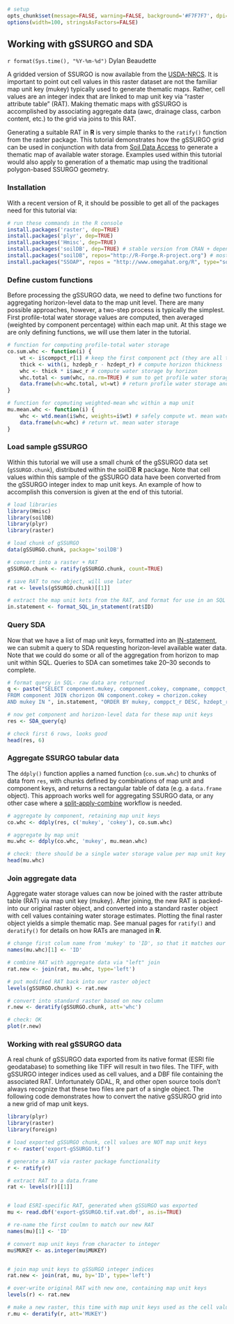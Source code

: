 ```r
# setup
opts_chunk$set(message=FALSE, warning=FALSE, background='#F7F7F7', dpi=100, fig.align='center', dev='CairoPNG', tidy=FALSE, verbose=FALSE)
options(width=100, stringsAsFactors=FALSE)
```

## Working with gSSURGO and SDA
`r format(Sys.time(), "%Y-%m-%d")`
Dylan Beaudette


A gridded version of SSURGO is now available from the [USDA-NRCS](http://soils.usda.gov/survey/geography/ssurgo/description_gssurgo.html). It is important to point out cell values in this raster dataset are not the familiar map unit key (mukey) typically used to generate thematic maps. Rather, cell values are an integer index that are linked to map unit key via "raster attribute table" (RAT). Making thematic maps with gSSURGO is accomplished by associating aggregate data (awc, drainage class, carbon content, etc.) to the grid via joins to this RAT.

Generating a suitable RAT in **R** is very simple thanks to the `ratify()` function from the raster package. This tutorial demonstrates how the gSSURGO grid can be used in conjunction with data from [Soil Data Access](http://sdmdataaccess.nrcs.usda.gov/) to generate a thematic map of available water storage. Examples used within this tutorial would also apply to generation of a thematic map using the traditional polygon-based SSURGO geometry.


### Installation
With a recent version of R, it should be possible to get all of the packages need for this tutorial via:
```r
# run these commands in the R console
install.packages('raster', dep=TRUE)
install.packages('plyr', dep=TRUE)
install.packages('Hmisc', dep=TRUE)
install.packages('soilDB', dep=TRUE) # stable version from CRAN + dependencies
install.packages("soilDB", repos="http://R-Forge.R-project.org") # most recent copy from r-forge
install.packages("SSOAP", repos = "http://www.omegahat.org/R", type="source") # SSOAP and XMLSchema
```


### Define custom functions

Before processing the gSSURGO data, we need to define two functions for aggregating horizon-level data to the map unit level. There are many possible approaches, however, a two-step process is typically the simplest. First profile-total water storage values are computed, then averaged (weighted by component percentage) within each map unit. At this stage we are only defining functions, we will use them later in the tutorial.
```r
# function for computing profile-total water storage
co.sum.whc <- function(i) {
	wt <- i$comppct_r[1] # keep the first component pct (they are all the same)
	thick <- with(i, hzdepb_r - hzdept_r) # compute horizon thickness
	whc <- thick * i$awc_r # compute water storage by horizon
	whc.total <- sum(whc, na.rm=TRUE) # sum to get profile water storage
	data.frame(whc=whc.total, wt=wt) # return profile water storage and component pct
}

# function for copmuting weighted-mean whc within a map unit
mu.mean.whc <- function(i) {
	whc <- wtd.mean(i$whc, weights=i$wt) # safely compute wt. mean water storage
	data.frame(whc=whc) # return wt. mean water storage
}
```


### Load sample gSSURGO

Within this tutorial we will use a small chunk of the gSSURGO data set (`gSSURGO.chunk`), distributed within the soilDB **R** package. Note that cell values within this sample of the gSSURGO data have been converted from the gSSURGO integer index to map unit keys. An example of how to accomplish this conversion is given at the end of this tutorial.
```r
# load libraries
library(Hmisc)
library(soilDB)
library(plyr)
library(raster)

# load chunk of gSSURGO
data(gSSURGO.chunk, package='soilDB')

# convert into a raster + RAT
gSSURGO.chunk <- ratify(gSSURGO.chunk, count=TRUE)

# save RAT to new object, will use later
rat <- levels(gSSURGO.chunk)[[1]]

# extract the map unit kets from the RAT, and format for use in an SQL IN-statement
in.statement <- format_SQL_in_statement(rat$ID)
```


### Query SDA

Now that we have a list of map unit keys, formatted into an [IN-statement](http://www.techonthenet.com/sql/in.php), we can submit a query to SDA requesting horizon-level available water data. Note that we could do some or all of the aggregation from horizon to map unit within SQL. Queries to SDA can sometimes take 20--30 seconds to complete.
```r
# format query in SQL- raw data are returned
q <- paste("SELECT component.mukey, component.cokey, compname, comppct_r, hzdept_r, hzdepb_r, hzname, awc_r
FROM component JOIN chorizon ON component.cokey = chorizon.cokey
AND mukey IN ", in.statement, "ORDER BY mukey, comppct_r DESC, hzdept_r ASC", sep="")

# now get component and horizon-level data for these map unit keys
res <- SDA_query(q)

# check first 6 rows, looks good
head(res, 6)
```


### Aggregate SSURGO tabular data

The `ddply()` function applies a named function (`co.sum.whc`) to chunks of data from `res`, with chunks defined by combinations of map unit and component keys, and returns a rectangular table of data (e.g. a `data.frame` object). This approach works well for aggregating SSURGO data, or any other case where a [split-apply-combine](http://www.jstatsoft.org/v40/i01/paper) workflow is needed.
```r
# aggregate by component, retaining map unit keys
co.whc <- ddply(res, c('mukey', 'cokey'), co.sum.whc)

# aggregate by map unit
mu.whc <- ddply(co.whc, 'mukey', mu.mean.whc)

# check: there should be a single water storage value per map unit key
head(mu.whc)
```


### Join aggregate data

Aggregate water storage values can now be joined with the raster attribute table (RAT) via map unit key (mukey). After joining, the new RAT is packed-into our original raster object, and converted into a standard raster object with cell values containing water storage estimates. Plotting the final raster object yields a simple thematic map. See manual pages for `ratify()` and `deratify()` for details on how RATs are managed in **R**.
```r
# change first colum name from 'mukey' to 'ID', so that it matches our RAT
names(mu.whc)[1] <- 'ID'

# combine RAT with aggregate data via "left" join
rat.new <- join(rat, mu.whc, type='left')

# put modified RAT back into our raster object
levels(gSSURGO.chunk) <- rat.new

# convert into standard raster based on new column
r.new <- deratify(gSSURGO.chunk, att='whc')

# check: OK
plot(r.new)
```


### Working with real gSSURGO data
A real chunk of gSSURGO data exported from its native format (ESRI file geodatabase) to something like TIFF will result in two files. The TIFF, with gSSURGO integer indices used as cell values, and a DBF file containing the associated RAT. Unfortunately GDAL, R, and other open source tools don't always recognize that these two files are part of a single object. The following code demonstrates how to convert the native gSSURGO grid into a new grid of map unit keys.

```r
library(plyr)
library(raster)
library(foreign)

# load exported gSSURGO chunk, cell values are NOT map unit keys
r <- raster('export-gSSURGO.tif')

# generate a RAT via raster package functionality
r <- ratify(r)

# extract RAT to a data.frame
rat <- levels(r)[[1]]


# load ESRI-specific RAT, generated when gSSURGO was exported
mu <- read.dbf('export-gSSURGO.tif.vat.dbf', as.is=TRUE)

# re-name the first coulmn to match our new RAT
names(mu)[1] <- 'ID'

# convert map unit keys from character to integer
mu$MUKEY <- as.integer(mu$MUKEY)


# join map unit keys to gSSURGO integer indices
rat.new <- join(rat, mu, by='ID', type='left')

# over-write original RAT with new one, containing map unit keys
levels(r) <- rat.new

# make a new raster, this time with map unit keys used as the cell values
r.mu <- deratify(r, att='MUKEY')
```


